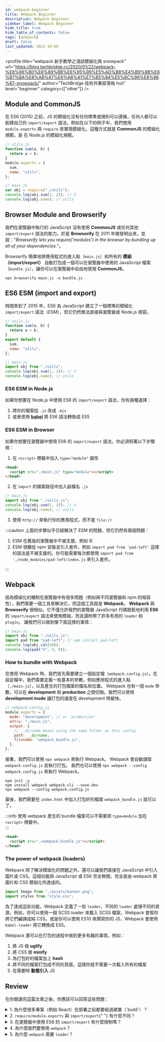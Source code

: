 ```yaml
---
id: webpack-beginner
title: Webpack Beginner
description: Webpack Beginner
sidebar_label: Webpack Beginner
hide_title: true
hide_table_of_contents: false
tags: [webpack]
draft: false
last_updated: 2022-10-09
---
```


<profile
  title="webpack 新手教學之淺談模組化與 snowpack"
  url="https://blog.techbridge.cc/2020/01/22/webpack-%E6%96%B0%E6%89%8B%E6%95%99%E5%AD%B8%E4%B9%8B%E6%B7%BA%E8%AB%87%E6%A8%A1%E7%B5%84%E5%8C%96%E8%88%87-snowpack/"
  author="TechBridge 技術共筆部落格 huli"
  level="beginner"
  category={["other"]}
/>

## Module and CommonJS

在 ES6 (2015) 之前，JS 的模組化沒有任何標準或規則可以遵循，任何人都可以創建自己的 `import/export` 語法。例如在以下的例子中，我們使用 `module.exports` 與 `require` 來實現模組化。這種方式就是 **CommonJS** 的模組化規範，是 在 Node.js 的模組化規範。

```js
// utils.js
function sum(a, b) {
  return a + b;
}
module.exports = {
  sum,
  name: "utils",
};

// main.js
var obj = require("./utils");
console.log(obj.sum(1, 2)); // 3
console.log(obj.name); // utils
```

## Browser Module and Browserify

我們在瀏覽器中執行的 JavaScript 沒有使用 **CommonJS** 或任何其他 `import/export` 語法的能力。於是 **Browserify** 在 2011 年被發明出來，並說："_Browserify lets you require('modules') in the browser by bundling up all of your dependencies._"。

Browserify 簡單地將應用程式的進入點（`main.js`）和所有的 **模組（import/export）** 自動打包成一個可以在瀏覽器中使用的 JavaScript 檔案（`bundle.js`），讓你可以在瀏覽器中自由地使用 **CommonJS**。

```shell
npx browserify main.js -o bundle.js
```

## ES6 ESM (import and export)

時間來到了 2015 年，ES6 為 JavaScript 建立了一個標準的模組化 `import/export` 語法（ESM），但它仍然無法直接與瀏覽器或 Node.js 相容。

```js
// utils.js
function sum(a, b) {
  return a + b;
}
export default {
  sum,
  name: "utils",
};

// main.js
import obj from "./utils";
console.log(obj.sum(1, 2)); // 3
console.log(obj.name); // utils
```

### ES6 ESM in Node.js

如果你想要在 Node.js 中使用 ES6 的 `import/export` 語法，你有兩種選擇：

1. 將你的檔案從 `.js` 改成 `.mjs`
2. 或者使用 **[babel](https://babeljs.io/repl#?browsers=&build=&builtIns=false&spec=false&loose=false&code_lz=JYWwDg9gTgLgBBARgKzgMyhEcDkA6AegFcZgAbAZxwCgBjCAOwojIFM8yIBzACiWTy0AhmR4BmAAwBKKXUbM2HbnxR4GQkK1lA&debug=false&forceAllTransforms=false&shippedProposals=false&circleciRepo=&evaluate=true&fileSize=false&timeTravel=false&sourceType=module&lineWrap=false&presets=es2015%2Creact%2Cstage-2&prettier=false&targets=&version=7.8.3&externalPlugins=)** 將 ES6 語法轉換成 ES5

### ES6 ESM in Browser

如果你想要在瀏覽器中使用 ES6 的 `import/export` 語法，你必須照著以下步驟做：

1. 在 `<script>` 標籤中加入 `type="module"` 屬性

```html
<head>
  <script src="./main.js" type="module"></script>
</head>
```

2. 在 `import` 的檔案路徑中加入副檔名 `.js`

```js
// main.js
import obj from "./utils.js";
console.log(obj.sum(1, 2)); // 3
console.log(obj.name); // utils
```

3. 使用 `http://` 來執行你的應用程式，而不是 `file://`

:::caution
上面的步驟似乎已經解決了 ESM 的問題，但它仍然有兩個問題：

1. ESM 在舊版的瀏覽器中不被支援，例如 IE
2. ESM 很難從 npm 安裝並引入套件，例如 `import pad from 'pad-left'` 這樣的語法是不被支援的。你可能需要每次都使用 `import pad from './node_modules/pad-left/index.js` 來引入套件。

:::

## Webpack

因為模組化的機制在瀏覽器中有很多問題（例如與不同瀏覽器和 npm 的相容性），我們需要一個工具來解決它。而這個工具就是 **Webpack**。 **Webpack** 與 **Browserify** 很相似。它不僅允許我們的瀏覽器 JavaScript 代碼輕鬆地利用 **ES6** 的 `import/export` 語法來使用模組，而且還附帶了許多有用的 `loader` 和 `plugin`。 讓我們可以做到像下面這樣的事情：

```js
// main.js
import obj from "./utils.js";
import pad from "pad-left"; // npm install pad-left
console.log(obj.cal(30));
console.log(pad("4", 4, 0));
```

### How to bundle with Webpack

在使用 Webpack 時，我們首先需要建立一個設定檔（`webpack.config.js`）。在設定檔中，我們需要定義一些基本的參數，例如應用程式的進入點（`./main.js`），以及產生的打包檔案的檔名和位置。 Webpack 也有一個 `mode` 參數，可以在 **development** 和 **production** 之間切換。我們可以使用 **development mode** 讓打包的速度在 development 時變快。

```js
// webpack.config.js
module.exports = {
  mode: "development", // or 'production'
  entry: "./main.js",
  output: {
    // __dirname means using the same folder as this config
    path: __dirname,
    filename: "webpack_bundle.js",
  },
};
```

接著，我們可以使用 `npx webpack` 來執行 Webpack。 Webpack 會自動讀取 `webpack.config.js` 並執行打包。 我們也可以使用 `npx webpack --config webpack.config.js` 來執行 Webpack。

```shell
npm init -y
npm install webpack webpack-cli --save-dev
npx webpack --config webpack.config.js
```

最後，我們需要在 `index.html` 中加入打包好的檔案 `webpack_bundle.js` 就可以了。

:::info
使用 webpack 產生的 bundle 檔案可以不需要把 `type=module` 加在 `<script>` 標籤中。  
:::

```html
<head>
  <script src="./webpack_bundle.js"></script>
</head>
```

### The power of webpack (loaders)

Webpack 除了解決模組化的問題之外，還可以讓我們直接在 JavaScript 中引入圖片或 CSS。這個功能與 JavaScript 或 ES6 完全無關，完全是由 webpack 將圖片和 CSS 模組化所達成的。

```js
import Image from "./assets/banner.png";
import styles from "style.css";
```

為了達成這些功能，Webpack 定義了一些 `loader`，不同的 `loader` 處理不同的資源。例如，你可以使用一個 SCSS loader 來載入 SCSS 檔案，Webpack 會幫你將它們編譯成純 CSS。或是你可以使用 ES10 來撰寫你的 JS，Webpack 會使用 `babel-loader` 將它轉換成 ES5。

<fig
  caption="Webpack 的 loader 可以讓我們直接在 JavaScript 中引入圖片或 CSS。"
  src="/img/reading/other/2022-10-09-webpack-beginner/webpack.png"
/>

Webpack 還可以在打包的過程中做到更多有趣的事情，例如：

1. 將 JS 做 **uglify**
2. 將 CSS 做 **minify**
3. 為打包好的檔案加上 **hash**
4. 將不同的檔案打包成不同的頁面，這樣你就不需要一次載入所有的檔案
5. 在需要時 **動態引入** JS

## Review

在你閱讀完這篇文章之後，你應該可以回答這些問題：

<details>
  <summary>
    1. 為什麼很多專案（例如 React）在部署之前都要經過建置（`build`）？
  </summary>
  因為瀏覽器無法直接讀取我們的 ESM 和 ES10 代碼，所以我們需要 webpack 在建置過程中幫助我們打包代碼。
</details>

<details>
  <summary>
    2. <code>require/module.exports</code> 與 <code>import/export</code>{" "}
    有什麼不同？
  </summary>
  <code>require/module.exports</code> 是支援 Node.js 的 CommonJS 語法，而 <code>
    import/export
  </code> 是 ES6 的語法，由 Node.js 和部分瀏覽器支援。
</details>

<details>
  <summary>
    3. 在瀏覽器中使用 ES6 的 <code>import/export</code> 有什麼限制嗎？
  </summary>
  <ol style={{ listStyleType: "decimal" }}>
    <li>必須在 server 端執行</li>
    <li>
      必須在 <code>&lt;script&gt;</code> 標籤中加上 <code>type=module</code>
    </li>
    <li>
      必須在 <code>import</code> 中指定檔案副檔名
    </li>
    <li>
      必須在 <code>import</code> 中指定 npm 套件的絕對路徑
    </li>
  </ol>
</details>

<details>
  <summary>
    4. 為什麼我們要使用 <code>webpack</code>？
  </summary>
  <ol style={{ listStyleType: "decimal" }}>
    <li>我們想更容易地引入 ES6 模組（和 npm 套件）</li>
    <li>我們想更容易地引入圖片和 CSS 檔案</li>
    <li>我們想統一在一個地方處理 uglify、minify 和其他處理程序</li>
  </ol>
</details>

<details>
  <summary>
    5. 為什麼 <code>webpack</code> 需要 <code>loader</code>？
  </summary>
  Webpack 預設的 loader 只能讀取 JavaScript，但是其他的 loader 可以讀取 CSS、圖片等等。
</details>

